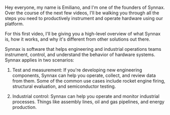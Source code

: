 Hey everyone, my name is Emiliano, and I'm one of the founders of Synnax. Over the
course of the next few videos, I'll be walking you through all the steps you need to
productively instrument and operate hardware using our platform.

For this first video, I'll be giving you a high-level overview of what Synnax is, how it
works, and why it's different from other solutions out there.

Synnax is software that helps engineering and industrial operations teams instrument,
control, and understand the behavior of hardware systems. Synnax applies in two
scenarios:

1. Test and measurement: If you're developing new engineering components, Synnax can
   help you operate, collect, and review data from them. Some of the common use cases
   include rocket engine firing, structural evaluation, and semiconductor testing.

2. Industrial control: Synnax can help you operate and monitor industrial processes.
   Things like assembly lines, oil and gas pipelines, and energy production.
